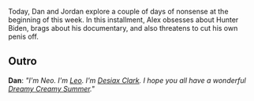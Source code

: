 {{Episode|title=July 11-12, 2022|episodeNumber=702|airDate=July 14, 2022|episodeType=Present Day|previousEpisode=[[701: June 23, 2004]]|nextEpisode=[[703: 9-11, Part 1]]}}{{Stub}}

Today, Dan and Jordan explore a couple of days of nonsense at the beginning of this week. In this installment, Alex obsesses about Hunter Biden, brags about his documentary, and also threatens to cut his own penis off.

==Outro==
'''Dan''': ''"I'm Neo. I'm [[leo Zagami|Leo]]. I'm [[Desiax Clark]]. I hope you all have a wonderful [[Dreamy Creamy Summer]]."''